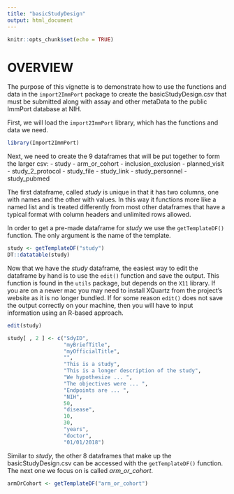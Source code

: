 ```yaml
---
title: "basicStudyDesign"
output: html_document
---
```


```r
knitr::opts_chunk$set(echo = TRUE)
```
# OVERVIEW
The purpose of this vignette is to demonstrate how to use the functions and data in the `import2ImmPort` package to
create the basicStudyDesign.csv that must be submitted along with assay and other metaData to the public ImmPort 
database at NIH.

First, we will load the `import2ImmPort` library, which has the functions and data we need.
```r
library(Import2ImmPort)
```

Next, we need to create the 9 dataframes that will be put together to form the larger csv:
- study
- arm_or_cohort
- inclusion_exclusion
- planned_visit
- study_2_protocol
- study_file
- study_link
- study_personnel
- study_pubmed

The first dataframe, called *study* is unique in that it has two columns, one with names and the other with 
values.  In this way it functions more like a named list and is treated differently from most other dataframes 
that have a typical format with column headers and unlimited rows allowed.

In order to get a pre-made dataframe for *study* we use the `getTemplateDF()` function.  The only argument is the
name of the template.
```r
study <- getTemplateDF("study")
DT::datatable(study)
```

Now that we have the *study* dataframe, the easiest way to edit the dataframe by hand is to use the `edit()` function
and save the output.  This function is found in the `utils` package, but depends on the `X11` library.  If you are on a 
newer mac you may need to install XQuartz from the project's website as it is no longer bundled.  If for some reason `edit()`
does not save the output correctly on your machine, then you will have to input information using an R-based approach.
```r
edit(study)
```

```r
study[ , 2 ] <- c("SdyID",
                  "myBriefTitle",
                  "myOfficialTitle",
                  "",
                  "This is a study",
                  "This is a longer description of the study",
                  "We hypothesize ... ",
                  "The objectives were ... ",
                  "Endpoints are ... ",
                  "NIH",
                  50,
                  "disease",
                  10,
                  30,
                  "years",
                  "doctor",
                  "01/01/2018")
```

Similar to *study*, the other 8 dataframes that make up the basicStudyDesign.csv can be accessed with the
`getTemplateDF()` function.  The next one we focus on is called *arm_or_cohort*.
```r
armOrCohort <- getTemplateDF("arm_or_cohort")
```



